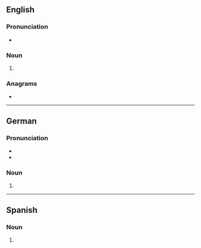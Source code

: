 {{also|CDS|cDs|cd's}}
==English==

===Pronunciation===
* {{a|Canada}} {{IPA|en|/ˌsiːˈdiːz/}}

===Noun===
{{head|en|noun form}}

# {{plural of|en|CD}}

===Anagrams===
* {{anagrams|en|a=cds|CSD|D&Cs|D.S.C.|D.Sc.|DCS|DCs|DSC|SDC|Sc.D.}}

----

==German==

===Pronunciation===
* {{IPA|de|/tse(ː)ˈdeːs/}}
* {{audio|de|LL-Q188 (deu)-Sebastian Wallroth-CDs.wav|Audio}}

===Noun===
{{head|de|noun form}}

# {{plural of|de|CD}}

----

==Spanish==

===Noun===
{{head|es|noun form|g=m-p}}

# {{noun form of|es|CD||p}}